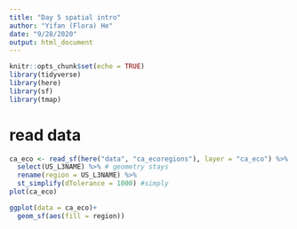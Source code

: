 ```yaml
---
title: "Day 5 spatial intro"
author: "Yifan (Flora) He"
date: "9/28/2020"
output: html_document
---
```


```r
knitr::opts_chunk$set(echo = TRUE)
library(tidyverse)
library(here)
library(sf)
library(tmap)
```

# read data
```r
ca_eco <- read_sf(here("data", "ca_ecoregions"), layer = "ca_eco") %>% 
  select(US_L3NAME) %>% # geometry stays 
  rename(region = US_L3NAME) %>% 
  st_simplify(dTolerance = 1000) #simply
plot(ca_eco)

ggplot(data = ca_eco)+
  geom_sf(aes(fill = region))
```

